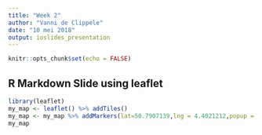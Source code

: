 ```yaml
---
title: "Week 2"
author: "Vanni de Clippele"
date: "10 mei 2018"
output: ioslides_presentation
---
```


```r
knitr::opts_chunk$set(echo = FALSE)
```

## R Markdown Slide using leaflet

```r
library(leaflet)
my_map <- leaflet() %>% addTiles()
my_map <- my_map %>% addMarkers(lat=50.7907139,lng = 4.4021212,popup = "Vanni's swimming!")
my_map
```